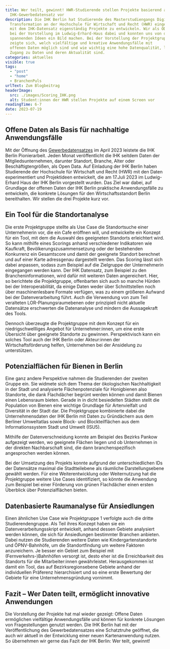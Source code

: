 ```yaml
---
title: Wer teilt, gewinnt! HWR-Studierende stellen Projekte basierend auf
  IHK-Gewerbedatensatz vor
description: Die IHK Berlin hat Studierende des Masterstudiengangs Digitale
  Transformation an der Hochschule für Wirtschaft und Recht (HWR) eingeladen,
  mit dem IHK-Datensatz eigenständig Projekte zu entwickeln. Wir als ODIS waren
  bei der Vorstellung im Ludwig-Erhard-Haus dabei und konnten uns von den
  spannenden Ideen ein Bild machen. Bei der Vorstellung der Projektgruppen
  zeigte sich, welch vielfältige und kreative Anwendungsfälle mit
  offenen Daten möglich sind und wie wichtig eine hohe Datenqualität, leichter
  Zugang zu Daten und deren Aktualität sind.
categories: aktuelles
visible: true
tags:
  - "post"
  - "home"
  - BranchenPuls
urlText: Zum Blogbeitrag
headerImage:
  src: ./images/Scoring_IHK.png
  alt: Student:innen der HWR stellen Projekte auf einem Screen vor
readingTime: 6-7
date: 2023-07-19
---
```


## Offene Daten als Basis für nachhaltige Anwendungsfälle

Mit der Öffnung des [Gewerbedatensatzes](https://daten.berlin.de/datensaetze/gewerbedaten-der-ihk-berlin) im April 2023 leistete die IHK Berlin Pionierarbeit. Jeden Monat veröffentlicht die IHK seitdem Daten der Mitgliedsunternehmen, darunter Standort, Branche, Alter oder Beschäftigtengrößen, als Open Data. Auf Einladung der IHK Berlin haben Studierende der Hochschule für Wirtschaft und Recht (HWR) mit den Daten experimentiert und Projektideen entwickelt, die am 17.Juli 2023 im Ludwig-Erhard Haus der IHK Berlin vorgestellt wurden. Das Ziel war dabei, auf Grundlage der offenen Daten der IHK Berlin praktische Anwendungsfälle zu entwickeln, die konkrete Lösungen für den Wirtschaftsstandort Berlin bereithalten. Wir stellen die drei Projekte kurz vor.

## Ein Tool für die Standortanalyse

Die erste Projektgruppe stellte als Use Case die Standortsuche einer Unternehmerin vor, die ein Cafe eröffnen will, und entwickelte ein Konzept für ein Tool, mit dem die Auswahl des geeigneten Standorts erleichtert wird. So kann mithilfe eines Scorings anhand verschiedener Indikatoren wie Kaufkraft, Bevölkerungszusammensetzung oder der bestehenden Konkurrenz ein Gesamtscore und damit der geeignete Standort berechnet und auf einer Karte adressgenau dargestellt werden. Das Scoring lässt sich dabei anpassen, sodass zum Beispiel auf die Zielgruppe der Unternehmerin eingegangen werden kann. Der IHK Datensatz, zum Beispiel zu den Brancheninformationen, wird dafür mit weiteren Daten angereichert. Hier, so berichtete die Projektgruppe, offenbarten sich auch so manche Hürden bei der Interoperabilität, da einige Daten weder über Schnittstellen noch über maschinenlesbare Formate verfügen, was zu einem größeren Aufwand bei der Datenverarbeitung führt. Auch die Verwendung von zum Teil veralteten LOR-Planungsraumebenen oder prinzipiell nicht aktuelle Datensätze erschwerten die Datenanalyse und mindern die Aussagekraft des Tools.

Dennoch überzeugte die Projektgruppe mit dem Konzept für ein niedrigschwellliges Angebot für Unternehmer:innen, um eine erste Übersicht über geeignete Standorte zu gewinnen. Perspektivisch kann ein solches Tool auch der IHK Berlin oder Akteur:innen der Wirtschaftsförderung helfen, Unternehmen bei der Ansidelung zu unterstützen.


<ImageSection
  src={image1}
  caption="Wie können Unternehmer:innen einen geeigneten Standort finden? Die Projektgruppe gibt Einblick in ihr Tool"
/>

## Potenzialflächen für Bienen in Berlin

Eine ganz andere Perspektive nahmen die Studierenden der zweiten Gruppe ein. Sie widmete sich dem Thema der ökologischen Nachhaltigkeit in der Stadt und analysierte Flächenpotenziale für Honigbienen also Standorte, die dank Flachdächer begrünt werden können und damit Bienen einen Lebensraum bieten. Gerade in in dicht besiedelten Städten stellt die Population von Bienen eine wichtige Grundlage für Artenvielfalt und Diversität in der Stadt dar. Die Projektgruppe kombinierte dabei die Unternehmensdaten der IHK Berlin mit Daten zu Gründächern aus dem Berliner Umweltatlas sowie Block- und Blockteilflächen aus dem Informationssystem Stadt und Umwelt (ISU5).

Mithilfe der Datenverschneidung konnte am Beispiel des Bezirks Pankow aufgezeigt werden, wo geeignete Flächen liegen und ob Unternehmen in der direkten Nachbarschaft sind, die dann branchenspezifisch angesprochen werden können.

Bei der Umsetzung des Projekts konnte aufgrund der unterschiedlichen IDs der Datensätze maximal die Stadtteilebene als räumliche Darstellungsebene gewählt werden. Für eine Weiterentwicklung oder Weiternutzung hat die Projektgruppe weitere Use Cases identifiziert, so könnte die Anwendung zum Beispiel bei einer Förderung von grünen Flachdächer einen ersten Überblick über Potenzialflächen bieten.


<ImageSection
  src={image2}
  caption="Ein Kartentool für das Potenzial von Flachdächern, vorgestellt von Studierenden der HWR"
/>

## Datenbasierte Raumanalyse für Ansiedlungen

Einen ähnlichen Use Case wie Projektgruppe 1 verfolgte auch die dritte Studierendengruppe. Als Teil ihres Konzept haben sie ein Datenverarbeitungsskript entwickelt, anhand dessen Gebiete analysiert werden können, die sich für Ansiedlungen bestimmter Branchen anbieten. Dabei nutzen die Studierenden weitere Daten wie Kindergartenstandorte und ÖPNV-Bahnhöfe, um die Standortfindung um weitere Faktoren anzureichern. Je besser ein Gebiet zum Beispiel mit (Fernverkehrs-)Bahnhöfen versorgt ist, desto eher ist die Erreichbarkeit des Standorts für die Mitarbeiter:innen gewährleistet. Herausgekommen ist damit ein Tool, das auf Bezirksregionsebene Gebiete anhand der individuellen Präferenz hierarchisiert und so eine erste Bewertung der Gebiete für eine Unternehmensgründung vornimmt.


<ImageSection
  src={image3}
  caption="Verschiedene Faktoren können für die Standortwahl wichtig sein. Mithilfe eines Datenanalyseskripts, das die Studierenden entwickelt haben, können Stadtgebiete analysiert und erste Bewertungen vorgenommen werden"
/>

## Fazit – Wer Daten teilt, ermöglicht innovative Anwendungen

Die Vorstellung der Projekte hat mal wieder gezeigt: Offene Daten ermöglichen vielfältige Anwendungsfälle und können für konkrete Lösungen von Fragestellungen genutzt werden. Die IHK Berlin hat mit der Veröffentlichung des Gewerbedatensatzes eine Schatztruhe geöffnet, die auch wir aktuell in der Entwicklung einer neuen Kartenanwendung nutzen. So übernehmen wir gerne das Fazit der IHK Berlin: Wer teilt, gewinnt!
